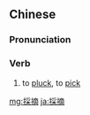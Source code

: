 {{also|采摘}}
==Chinese==
{{zh-forms|s=采摘}}

===Pronunciation===
{{zh-pron
|m=cǎizhāi
|cat=v
}}

===Verb===
{{zh-verb}}

# to [[pluck]], to [[pick]]

[[mg:採摘]]
[[ja:採摘]]